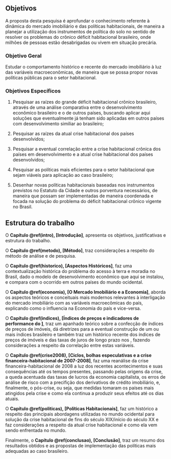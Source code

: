 <!--
This is for including Chapter 1.  Notice that it's also good practice to name your chunk.  This will help you debug potential issues as you knit.  The chunk above is called intro and the one below is called chapter1.  Feel free to change the name of the Rmd file as you wish, but don't forget to change it here from chap1.Rmd.
-->

<!--
The {#rmd-basics} text after the chapter declaration will allow us to link throughout the document back to the beginning of Chapter 1.  These labels will automatically be generated (if not specified) by changing the spaces to hyphens and capital letters to lowercase.  Look for the reference to this label at the beginning of Chapter 2.
-->


## Objetivos

A proposta desta pesquisa é aprofundar o conhecimento referente à dinâmica do
mercado imobiliário e das políticas habitacionais, de maneira a planejar a 
utilização dos instrumentos de política do solo no sentido de resolver os 
problemas do crônico déficit habitacional brasileiro, onde milhões de pessoas 
estão desabrigadas ou vivem em situação precária.

### Objetivo Geral

Estudar o comportamento histórico e recente do mercado imobiliário à luz das
variáveis macroeconômicas, de maneira que se possa propor novas políticas
públicas para o setor habitacional.

### Objetivos Específicos 

1. Pesquisar as raízes do grande déficit habitacional crônico brasileiro,
através de uma análise comparativa entre o desenvolvimento econômico brasileiro
e o de outros países, buscando aplicar aqui soluções que eventualmente já tenham
sido aplicadas em outros países com desenvolvimento similiar ao brasileiro;

2. Pesquisar as raízes da atual crise habitacional dos países desenvolvidos;

3. Pesquisar a eventual correlação entre a crise habitacional crônica dos 
países em desenvolvimento e a atual crise habitacional dos países desenvolvidos;

4. Pesquisar as políticas mais eficientes para o setor habitacional que sejam
viáveis para aplicação ao caso brasileiro;

5. Desenhar novas políticas habitacionais baseadas nos instrumentos previstos no 
Estatuto da Cidade e outros porventura necessários, de maneira que possam ser
implementadas de maneira coordenada e focada na solução do problema do 
déficit habitacional crônico vigente no Brasil.

## Estrutura do trabalho

O **Capítulo \@ref(intro), [Introdução]**, apresenta os objetivos, justificativas e
estrutura do trabalho. 

O **Capítulo \@ref(metodo), [Método]**, traz considerações a respeito do método de análise e
de pesquisa.

O **Capítulo \@ref(historico), [Aspectos Históricos]**, faz uma contextualização
histórica do problema do acesso à terra e moradia no Brasil, dado o modelo de
desenvolvimento econômico que aqui se instalou, e compara com o ocorrido em
outros países do mundo ocidental.

O **Capítulo \@ref(economia), [O Mercado Imobiliário e a Economia]**, aborda os
aspectos teóricos e conceituais mais modernos relevantes à interligação do
mercado imobiliário com as variáveis macroecômicas do país, explicando como o
\gls{MI} influencia na Economia do país e vice-versa.

O **Capítulo \@ref(indices), [Índices de preços e indicadores de performance do 
\gls{MI}]**, traz um apanhado teórico sobre a confecção de índices de preços de 
imóveis, dá diretrizes para a eventual construção de um ou mais índices 
brasileiro e também traz um histórico recente dos índices de preços de imóveis e 
das taxas de juros de longo prazo nos \gls{EUA}, fazendo considerações a 
respeito da correlação entre estas variáveis.

O **Capítulo \@ref(crise2008), [Ciclos, bolhas especulativas e a crise
financeira-habitacional de 2007-2008]**, faz uma reanálise da crise
financeira-habitacional de 2008 a luz dos recentes acontecimentos e suas
consequências até os tempos presentes, passando pelas origens da crise, a queda
acentuada das taxas de lucros da economia capitalista, os erros de análise de
risco com a precifição dos derivativos de crédito imobiliário, e, finalmente, o
pós-crise, ou seja, que medidas tomaram os países mais atingidos pela crise e
como ela continua a produzir seus efeitos até os dias atuais.

O **Capítulo \@ref(politicas), [Políticas Habitacionais]**, faz um histórico a
respeito das principais abordagens utilizadas no mundo ocidental para solução da
crise habitacional de fins do século XIX/início do século XX e faz considerações
a respeito da atual crise habitacional e como ela vem sendo enfrentada no mundo.

Finalmente, o **Capítulo \@ref(conclusao), [Conclusão]**, traz um resumo dos
resultados obtidos e as propostas de implementação das políticas mais adequadas
ao caso brasileiro.
